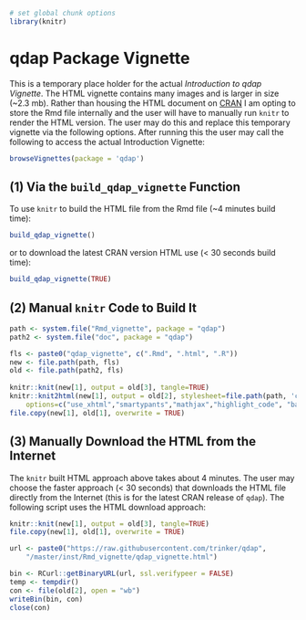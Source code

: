 <!--
%\VignetteEngine{knitr}
%\VignetteIndexEntry{An Introduction to qdap}
-->

```r
# set global chunk options
library(knitr)
```

# qdap Package Vignette

This is a temporary place holder for the actual *Introduction to qdap Vignette*.  The HTML vignette contains many images and is larger in size (~2.3 mb).  Rather than housing the HTML document on [CRAN](https://CRAN.R-project.org) I am opting to store the Rmd file internally and the user will have to manually run `knitr` to render the HTML version.  The user may do this and replace this temporary vignette via the following options.  After running this the user may call the following to access the actual Introduction Vignette:

```r
browseVignettes(package = 'qdap')
```

## (1) Via the `build_qdap_vignette` Function    

To use `knitr` to build the HTML file from the Rmd file (~4 minutes build time):

```r
build_qdap_vignette()
```

or to download the latest CRAN version HTML use (< 30 seconds build time):

```r
build_qdap_vignette(TRUE)
```

## (2) Manual `knitr` Code to Build It     

```r
path <- system.file("Rmd_vignette", package = "qdap")
path2 <- system.file("doc", package = "qdap")

fls <- paste0("qdap_vignette", c(".Rmd", ".html", ".R"))
new <- file.path(path, fls)
old <- file.path(path2, fls)
   
knitr::knit(new[1], output = old[3], tangle=TRUE)
knitr::knit2html(new[1], output = old[2], stylesheet=file.path(path, 'css/style.css'),
    options=c("use_xhtml","smartypants","mathjax","highlight_code", "base64_images"))
file.copy(new[1], old[1], overwrite = TRUE)
```


## (3) Manually Download the HTML from the Internet         

The `knitr` built HTML approach above takes about 4 minutes.  The user may choose the faster approach (< 30 seconds) that downloads the HTML file directly from the Internet (this is for the latest CRAN release of `qdap`).  The following script uses the HTML download approach:

```r
knitr::knit(new[1], output = old[3], tangle=TRUE)
file.copy(new[1], old[1], overwrite = TRUE)

url <- paste0("https://raw.githubusercontent.com/trinker/qdap", 
    "/master/inst/Rmd_vignette/qdap_vignette.html")

bin <- RCurl::getBinaryURL(url, ssl.verifypeer = FALSE)
temp <- tempdir()
con <- file(old[2], open = "wb")
writeBin(bin, con)
close(con)
```






